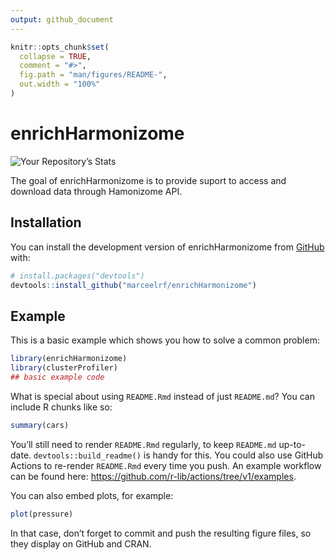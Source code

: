 ```yaml
---
output: github_document
---
```


<!-- README.md is generated from README.Rmd. Please edit that file -->

```r
knitr::opts_chunk$set(
  collapse = TRUE,
  comment = "#>",
  fig.path = "man/figures/README-",
  out.width = "100%"
)
```

# enrichHarmonizome

<!-- badges: start -->
![Your Repository’s Stats](https://github-readme-stats.vercel.app/api?username=Your_GitHub_Username&show_icons=true)
<!-- badges: end -->

The goal of enrichHarmonizome is to provide suport to access and download data through Hamonizome API.

## Installation

You can install the development version of enrichHarmonizome from [GitHub](https://github.com/) with:

``` r
# install.packages("devtools")
devtools::install_github("marceelrf/enrichHarmonizome")
```

## Example

This is a basic example which shows you how to solve a common problem:

```r
library(enrichHarmonizome)
library(clusterProfiler)
## basic example code
```

What is special about using `README.Rmd` instead of just `README.md`? You can include R chunks like so:

```r
summary(cars)
```

You'll still need to render `README.Rmd` regularly, to keep `README.md` up-to-date. `devtools::build_readme()` is handy for this. You could also use GitHub Actions to re-render `README.Rmd` every time you push. An example workflow can be found here: <https://github.com/r-lib/actions/tree/v1/examples>.

You can also embed plots, for example:

```r
plot(pressure)
```

In that case, don't forget to commit and push the resulting figure files, so they display on GitHub and CRAN.
